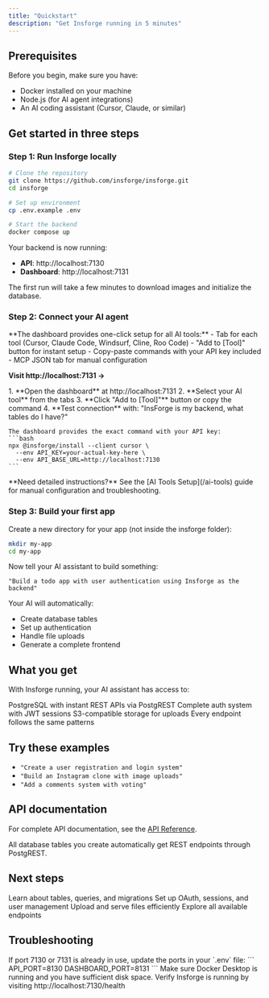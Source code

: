 ```yaml
---
title: "Quickstart"
description: "Get Insforge running in 5 minutes"
---
```


## Prerequisites

Before you begin, make sure you have:
- Docker installed on your machine
- Node.js (for AI agent integrations)
- An AI coding assistant (Cursor, Claude, or similar)

## Get started in three steps

### Step 1: Run Insforge locally

```bash
# Clone the repository
git clone https://github.com/insforge/insforge.git
cd insforge

# Set up environment
cp .env.example .env

# Start the backend
docker compose up
```

Your backend is now running:
- **API**: http://localhost:7130
- **Dashboard**: http://localhost:7131

<Note>
  The first run will take a few minutes to download images and initialize the database.
</Note>

### Step 2: Connect your AI agent

<Card title="Go to Dashboard" icon="desktop" href="http://localhost:7131">
  **The dashboard provides one-click setup for all AI tools:**
  - Tab for each tool (Cursor, Claude Code, Windsurf, Cline, Roo Code)
  - "Add to [Tool]" button for instant setup
  - Copy-paste commands with your API key included
  - MCP JSON tab for manual configuration
  
  **Visit http://localhost:7131 →**
</Card>

<AccordionGroup>
  <Accordion icon="sparkles" title="Quick Setup Guide">
    1. **Open the dashboard** at http://localhost:7131
    2. **Select your AI tool** from the tabs
    3. **Click "Add to [Tool]"** button or copy the command
    4. **Test connection** with: "InsForge is my backend, what tables do I have?"
    
    The dashboard provides the exact command with your API key:
    ```bash
    npx @insforge/install --client cursor \
      --env API_KEY=your-actual-key-here \
      --env API_BASE_URL=http://localhost:7130
    ```
  </Accordion>
</AccordionGroup>

<Note>
  **Need detailed instructions?** See the [AI Tools Setup](/ai-tools) guide for manual configuration and troubleshooting.
</Note>

### Step 3: Build your first app

Create a new directory for your app (not inside the insforge folder):

```bash
mkdir my-app
cd my-app
```

Now tell your AI assistant to build something:

```
"Build a todo app with user authentication using Insforge as the backend"
```

Your AI will automatically:
- Create database tables
- Set up authentication
- Handle file uploads
- Generate a complete frontend

## What you get

With Insforge running, your AI assistant has access to:

<CardGroup cols={2}>
  <Card title="Database" icon="database">
    PostgreSQL with instant REST APIs via PostgREST
  </Card>
  
  <Card title="Authentication" icon="shield">
    Complete auth system with JWT sessions
  </Card>
  
  <Card title="File Storage" icon="folder">
    S3-compatible storage for uploads
  </Card>
  
  <Card title="Consistent APIs" icon="code">
    Every endpoint follows the same patterns
  </Card>
</CardGroup>

## Try these examples

- `"Create a user registration and login system"`
- `"Build an Instagram clone with image uploads"`
- `"Add a comments system with voting"`

## API documentation

For complete API documentation, see the [API Reference](/api-reference/introduction).

<Tip>
  All database tables you create automatically get REST endpoints through PostgREST.
</Tip>

## Next steps

<CardGroup cols={2}>
  <Card title="Database Guide" icon="database" href="/database/overview">
    Learn about tables, queries, and migrations
  </Card>
  
  <Card title="Authentication" icon="shield" href="/auth/overview">
    Set up OAuth, sessions, and user management
  </Card>
  
  <Card title="Storage" icon="folder" href="/storage/overview">
    Upload and serve files efficiently
  </Card>
  
  <Card title="API Reference" icon="book" href="/api-reference/introduction">
    Explore all available endpoints
  </Card>
</CardGroup>

## Troubleshooting

<AccordionGroup>
  <Accordion icon="circle-exclamation" title="Port already in use">
    If port 7130 or 7131 is already in use, update the ports in your `.env` file:
    ```
    API_PORT=8130
    DASHBOARD_PORT=8131
    ```
  </Accordion>
  
  <Accordion icon="circle-exclamation" title="Docker not starting">
    Make sure Docker Desktop is running and you have sufficient disk space.
  </Accordion>
  
  <Accordion icon="circle-exclamation" title="AI agent not connecting">
    Verify Insforge is running by visiting http://localhost:7130/health
  </Accordion>
</AccordionGroup>